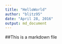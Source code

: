 ```yaml
---
title: "HelloWorld"
author: "blitz95"
date: "April 28, 2016"
output: md_document
---
```


##This is a markdown file

